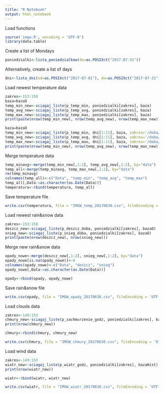 ```yaml
---
title: "R Notebook"
output: html_notebook
---
```


Load functions

```r
source('imgw.R', encoding = 'UTF-8')
library(data.table)
```

Create a list of Mondays

```r
poniedzialki<-lista_poniedzialkow(do=as.POSIXct("2017-07-31"))
```

Alternatively, create a list of days
```r
dni<-lista_dni(od=as.POSIXct("2017-07-01"), do=as.POSIXct("2017-07-31"))
```

Load newest temperature data

```r
zakres<-153:158
baza=bazaO
temp_min_new<-sciagaj_liste(p_temp_min, poniedzialki[zakres], baza)
temp_avg_new<-sciagaj_liste(p_temp_avg, poniedzialki[zakres], baza)
temp_max_new<-sciagaj_liste(p_temp_max, poniedzialki[zakres], baza)
print(paste(nrow(temp_min_new), nrow(temp_avg_new), nrow(temp_max_new)))

```
```r
baza=bazaO
temp_min_new<-sciagaj_liste(p_temp_min, dni[1:11], baza, zakres='/doba/')
temp_avg_new<-sciagaj_liste(p_temp_avg, dni[1:11], baza, zakres='/doba/')
temp_max_new<-sciagaj_liste(p_temp_max, dni[1:11], baza, zakres='/doba/')
print(paste(nrow(temp_min_new), nrow(temp_avg_new), nrow(temp_max_new)))

```

Merge temperature data

```r
temp_minavg<-merge(temp_min_new[,1:2], temp_avg_new[,1:2], by="data")
temp_all<-merge(temp_minavg, temp_max_new[,1:2], by="data")
rm(temp_minavg)
colnames(temp_all)<-c("Data", "temp_min", "temp_avg", "temp_max")
temp_all[,Data:=as.character(as.Date(Data))]
temperatura<-rbind(temperatura, temp_all)

```

Save temperature file

```r
write.csv(temperatura, file = "IMGW_temp_20170630.csv", fileEncoding = 'UTF-8')

```

Load newest rain&snow data

```r
zakres<-153:158
deszcz_new<-sciagaj_liste(p_deszcz_doba, poniedzialki[zakres], bazaO)
snieg_new<-sciagaj_liste(p_snieg_doba, poniedzialki[zakres], bazaO)
print(paste(nrow(deszcz_new), nrow(snieg_new)))

```

Merge new rain&snow data

```r
opady_nowe<-merge(deszcz_new[,1:2], snieg_new[,1:2], by="data")
opady_nowe[is.na(opady_nowe)]<-0
colnames(opady_nowe)<-c("Data", "deszcz", "snieg")
opady_nowe[,Data:=as.character(as.Date(Data))]

```


```r
opady<-rbind(opady, opady_nowe)

```

Save rain&snow file

```r
write.csv(opady, file = "IMGW_opady_20170630.csv", fileEncoding = 'UTF-8')

```

Load clouds data
```r
zakres<-149:153
chmury_new<-sciagaj_liste(p_zachmurzenie_godz, poniedzialki[zakres], bazaHist)
print(nrow(chmury_new))

```

```r
chmury<-rbind(chmury, chmury_new)
```

```r
write.csv(chmury, file = "IMGW_chmury_20170630.csv", fileEncoding = 'UTF-8')

```

Load wind data
```r
zakres<-149:153
wiatr_new<-sciagaj_liste(p_wiatr_godz, poniedzialki[zakres], bazaHist)
print(nrow(wiatr_new))

```

```r
wiatr<-rbind(wiatr, wiatr_new)
```

```r
write.csv(wiatr, file = "IMGW_wiatr_20170630.csv", fileEncoding = 'UTF-8')

```


